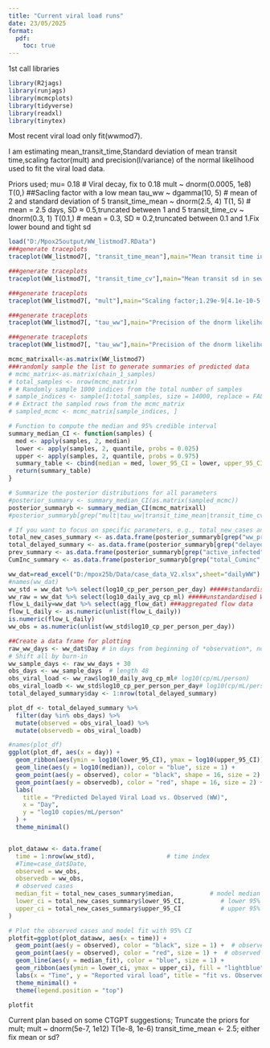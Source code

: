 ```yaml
---
title: "Current viral load runs"
date: 23/05/2025
format:
  pdf:
    toc: true
---
```


1st call libraries
```r
library(R2jags)
library(runjags)
library(mcmcplots)
library(tidyverse)
library(readxl)
library(tinytex)
```

Most recent viral load only fit(wwmod7).

I am estimating mean_transit_time,Standard deviation of mean transit time,scaling factor(mult) and precision(I/variance) of the normal likelihood used to fit the viral load data.

Priors used;
mu= 0.18           # Viral decay, fix to 0.18
mult ~ dnorm(0.0005, 1e8) T(0,) ##Sacling factor with a low mean
tau_ww ~ dgamma(10, 5)  # mean of 2 and standard deviation of 5
transit_time_mean ~ dnorm(2.5, 4) T(1, 5)     # mean = 2.5 days, SD ≈ 0.5,truncated between 1 and 5
transit_time_cv   ~ dnorm(0.3, 1) T(0.1,)  # mean = 0.3, SD ≈ 0.2,truncated between 0.1 and 1.Fix lower bound and tight sd


```r


load("D:/Mpox25output/WW_listmod7.RData")
###generate traceplots
traceplot(WW_listmod7[, "transit_time_mean"],main="Mean transit time in sewer;2.48[1.47-3.47")

```


```r

###generate traceplots
traceplot(WW_listmod7[, "transit_time_cv"],main="Mean transit sd in sewer;0.42[0.11-0.81")

```

```r

###generate traceplots
traceplot(WW_listmod7[, "mult"],main="Scaling factor;1.29e-9[4.1e-10-5.0410e-9")

```

```r

###generate traceplots
traceplot(WW_listmod7[, "tau_ww"],main="Precision of the dnorm likelihood;0.50[0.34-0.70")

```

```r

###generate traceplots
traceplot(WW_listmod7[, "tau_ww"],main="Precision of the dnorm likelihood;0.50[0.34-0.70")

```

```r
mcmc_matrixall<-as.matrix(WW_listmod7)
###randomly sample the list to generate summaries of predicted data
# mcmc_matrix<-as.matrix(chain_1_samples)
# total_samples <- nrow(mcmc_matrix)
# # Randomly sample 1000 indices from the total number of samples
# sample_indices <- sample(1:total_samples, size = 14000, replace = FALSE)
# # Extract the sampled rows from the mcmc_matrix
# sampled_mcmc <- mcmc_matrix[sample_indices, ]

# Function to compute the median and 95% credible interval
summary_median_CI <- function(samples) {
  med <- apply(samples, 2, median)
  lower <- apply(samples, 2, quantile, probs = 0.025)
  upper <- apply(samples, 2, quantile, probs = 0.975)
  summary_table <- cbind(median = med, lower_95_CI = lower, upper_95_CI = upper)
  return(summary_table)
}

# Summarize the posterior distributions for all parameters
#posterior_summary <- summary_median_CI(as.matrix(sampled_mcmc))
posterior_summaryb <- summary_median_CI(mcmc_matrixall)
#posterior_summaryb[grep("mult|tau_ww|transit_time_mean|transit_time_cv", rownames(posterior_summaryb)), ]

# If you want to focus on specific parameters, e.g., total_new_cases and new_I3_cases:
total_new_cases_summary <- as.data.frame(posterior_summaryb[grep("ww_pred", rownames(posterior_summaryb)), ])
total_delayed_summary <- as.data.frame(posterior_summaryb[grep("delayed_conc", rownames(posterior_summaryb)), ])
prev_summary <- as.data.frame(posterior_summaryb[grep("active_infected", rownames(posterior_summaryb)), ])
CumInc_summary <- as.data.frame(posterior_summaryb[grep("total_Cuminc", rownames(posterior_summaryb)), ])

ww_dat=read_excel("D:/mpox25b/Data/case_data_V2.xlsx",sheet="dailyWW")
#names(ww_dat)
ww_std = ww_dat %>% select(log10_cp_per_person_per_day) #####standardised WW data
ww_raw = ww_dat %>% select(log10_daily_avg_cp_ml) #####unstandardised WW data
flow_L_daily=ww_dat %>% select(agg_flow_dat) ###aggregated flow data
flow_L_daily <- as.numeric(unlist(flow_L_daily))
is.numeric(flow_L_daily)
ww_obs = as.numeric(unlist(ww_std$log10_cp_per_person_per_day))

##Create a data frame for plotting
raw_ww_days <- ww_dat$Day # in days from beginning of *observation*, not simulation
# Shift all by burn-in
ww_sample_days <- raw_ww_days + 30
obs_days <- ww_sample_days  # length 48
obs_viral_load <- ww_raw$log10_daily_avg_cp_ml# log10(cp/mL/person)
obs_viral_loadb <- ww_std$log10_cp_per_person_per_day# log10(cp/mL/person)
total_delayed_summary$day <- 1:nrow(total_delayed_summary)

plot_df <- total_delayed_summary %>%
  filter(day %in% obs_days) %>%
  mutate(observed = obs_viral_load) %>% 
  mutate(observedb = obs_viral_loadb)

#names(plot_df)
ggplot(plot_df, aes(x = day)) +
  geom_ribbon(aes(ymin = log10(lower_95_CI), ymax = log10(upper_95_CI)), fill = "lightblue", alpha = 0.4) +
  geom_line(aes(y = log10(median)), color = "blue", size = 1) +
  geom_point(aes(y = observed), color = "black", shape = 16, size = 2) +
  geom_point(aes(y = observedb), color = "red", shape = 16, size = 2) +
  labs(
    title = "Predicted Delayed Viral Load vs. Observed (WW)",
    x = "Day",
    y = "log10 copies/mL/person"
  ) +
  theme_minimal()



```
```r

plot_dataww <- data.frame(
  time = 1:nrow(ww_std),                    # time index
  #Time=case_dat$Date,
  observed = ww_obs, 
  observedb = ww_obs, 
  # observed cases
  median_fit = total_new_cases_summary$median,          # model median fit
  lower_ci = total_new_cases_summary$lower_95_CI,          # lower 95% CI
  upper_ci = total_new_cases_summary$upper_95_CI           # upper 95% CI
)

# Plot the observed cases and model fit with 95% CI
plotfit=ggplot(plot_dataww, aes(x = time)) +
  geom_point(aes(y = observed), color = "black", size = 1) +  # observed cases
  geom_point(aes(y = observed), color = "red", size = 1) +  # observed cases
  geom_line(aes(y = median_fit), color = "blue", size = 1) +                      # model median fit
  geom_ribbon(aes(ymin = lower_ci, ymax = upper_ci), fill = "lightblue", alpha = 0.5) +  # 95% CI
  labs(x = "Time", y = "Reported viral load", title = "fit vs. Observed viral load") +
  theme_minimal() +
  theme(legend.position = "top")

plotfit

```

Current plan based on some CTGPT suggestions;
Truncate the priors for mult;
mult ~ dnorm(5e-7, 1e12) T(1e-8, 1e-6)
transit_time_mean <- 2.5; either fix mean or sd?
















